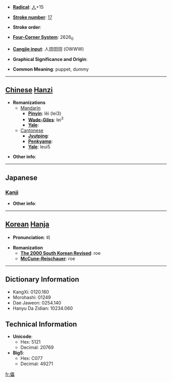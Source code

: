 * '''[[Wiktionary:Chinese radical index| Radical]]''': [[Wiktionary:Chinese radical index 人|人]]+15

* '''[[Wiktionary:Chinese total strokes index|Stroke number]]''': [[Wiktionary:Chinese total strokes index 17|17]]

* '''Stroke order''': 

* '''[[Wiktionary:Chinese four corner index|Four-Corner System]]''': 2626<sub>0</sub>

* '''[[Wiktionary:Chinese Cangjie index|Cangjie input]]''': 人田田田 (OWWW)

* '''Graphical Significance and Origin''': 

* '''Common Meaning''': puppet, dummy

----

== [[Chinese]] [[Hanzi]] ==

* '''Romanizations'''
** [[Mandarin]]
*** '''[[Pinyin]]''': lěi (lei3)
*** '''[[Wade-Giles]]''': lei<sup>3</sup>
*** '''[[Yale]]''': 
**[[Cantonese]]
***'''[[Jyutping]]''':
***'''[[Penkyamp]]''': 
***'''[[Yale]]''': leui5

* '''Other info''': 

----

==Japanese==
===[[Kanji]]===
{{kanji|on readings=[[らい]] (rai)
|kun readings=[[やぶれる]] (yabureru), [[つかれる]] (tsukareru)
}}

* '''Other info''':  

----

== [[Korean]] [[Hanja]] ==

* '''Pronunciation''': 뢰

* '''Romanization'''
** '''[[The 2000 South Korean Revised Romanization|The 2000 South Korean Revised]]''': roe
** '''[[McCune-Reischauer]]''': roe

----

== Dictionary Information ==

* KangXi: 0120.160
* Morohashi: 01249
* Dae Jaweon: 0254.140
* Hanyu Da Zidian: 10234.060

== Technical Information ==

* '''Unicode''':
** Hex: 5121
** Decimal: 20769
* '''Big5''':
** Hex: C077
** Decimal: 49271

[[fr:儡]]